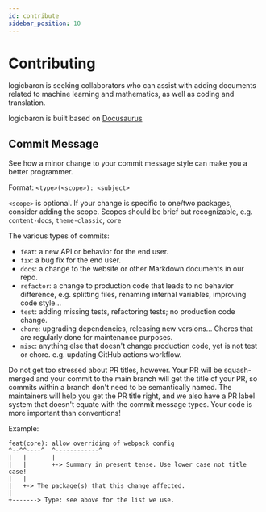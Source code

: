 ```yaml
---
id: contribute
sidebar_position: 10
---
```


# Contributing

logicbaron is seeking collaborators who can assist with adding documents related to machine learning and mathematics, as well as coding and translation.

logicbaron is built based on [Docusaurus](https://docusaurus.io/)

## Commit Message

See how a minor change to your commit message style can make you a better programmer.

Format: `<type>(<scope>): <subject>`

`<scope>` is optional. If your change is specific to one/two packages, consider adding the scope. Scopes should be brief but recognizable, e.g. `content-docs`, `theme-classic`, `core`

The various types of commits:

- `feat`: a new API or behavior for the end user.<br/>
- `fix`: a bug fix for the end user.<br/>
- `docs`: a change to the website or other Markdown documents in our repo.<br/>
- `refactor`: a change to production code that leads to no behavior difference, e.g. splitting files, renaming internal variables, improving code style...<br/>
- `test`: adding missing tests, refactoring tests; no production code change.<br/>
- `chore`: upgrading dependencies, releasing new versions... Chores that are regularly done for maintenance purposes.<br/>
- `misc`: anything else that doesn't change production code, yet is not test or chore. e.g. updating GitHub actions workflow.

Do not get too stressed about PR titles, however. Your PR will be squash-merged and your commit to the main branch will get the title of your PR, so commits within a branch don't need to be semantically named. The maintainers will help you get the PR title right, and we also have a PR label system that doesn't equate with the commit message types. Your code is more important than conventions!

Example:
```
feat(core): allow overriding of webpack config
^--^^----^  ^------------^
|   |       |
|   |       +-> Summary in present tense. Use lower case not title case!
|   |
|   +-> The package(s) that this change affected.
|
+-------> Type: see above for the list we use.
```